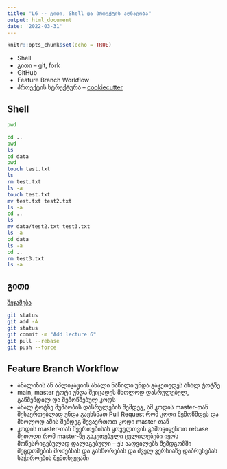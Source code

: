 ```yaml
---
title: "L6 -- გითი, Shell და პროექტის აღნაგობა"
output: html_document
date: '2022-03-31'
---
```


```r
knitr::opts_chunk$set(echo = TRUE)
```

* Shell
* გითი -- git, fork 
* GitHub
* Feature Branch Workflow
* პროექტის სტრუქტურა -- [cookiecutter](https://github.com/lazappi/cookiecutter-r-analysis) 


## Shell 

```bash
pwd

cd ..
pwd
ls 
cd data
pwd
touch test.txt
ls
rm test.txt
ls -a
touch test.txt 
mv test.txt test2.txt
ls -a
cd ..
ls
mv data/test2.txt test3.txt
ls -a
cd data
ls -a
cd ..
rm test3.txt
ls -a
```

## გითი

[შეჯამება](https://education.github.com/git-cheat-sheet-education.pdf)

```bash
git status
git add -A
git status
git commit -m "Add lecture 6"
git pull --rebase
git push --force
```

## Feature Branch Workflow

* ანალიზის ან აპლიკაციის ახალი ნაწილი უნდა გაკეთედეს ახალ ტოტზე
* main, master ტოტი უნდა შეიცადეს მხოლოდ დასრულებულ, გაწმენდილ და შემოწმებულ კოდს
* ახალ ტოტზე მუშაობის დასრულების შემდეგ, ამ კოდის master-თან შესაერთებლად უნდა გავხსნათ Pull Request რომ კოდი შემოწმდეს და მხოლოდ ამის შემდეგ შევაერთოთ კოდი master-თან
* კოდის master-თან შეერთებისას ყოველთვის გამოვიყენოთ rebase მეთოდი რომ master-ზე გაკეთებული ცვლილებები იყოს მოწესრიგებულად დალაგებული -- ეს აადვილებს შემდგომში შეცდომების მოძებნას და გასწორებას და ძველ ვერსიაზე დაბრუნებას საჭიროების შემთხვევაში
